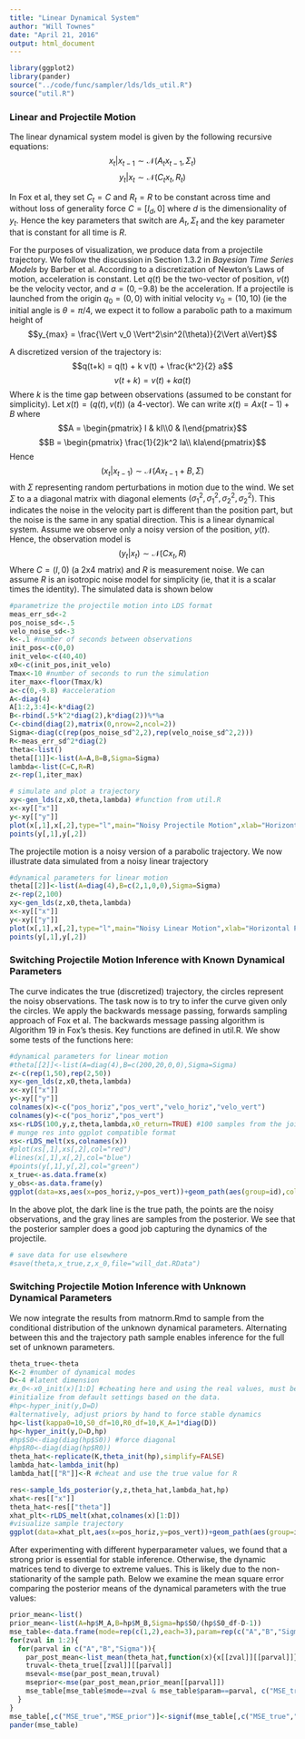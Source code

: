 ```yaml
---
title: "Linear Dynamical System"
author: "Will Townes"
date: "April 21, 2016"
output: html_document
---
```


```r
library(ggplot2)
library(pander)
source("../code/func/sampler/lds/lds_util.R")
source("util.R")
```

### Linear and Projectile Motion

The linear dynamical system model is given by the following recursive equations:
$$x_t|x_{t-1}\sim\mathcal{N}(A_t x_{t-1},\Sigma_t)$$
$$y_t|x_t\sim\mathcal{N}(C_t x_t,R_t)$$

In Fox et al, they set $C_t=C$ and $R_t=R$ to be constant across time and without loss of generality force $C=[I_d,0]$ where $d$ is the dimensionality of $y_t$. Hence the key parameters that switch are $A_t,\Sigma_t$ and the key parameter that is constant for all time is $R$. 

For the purposes of visualization, we produce data from a projectile trajectory. We follow the discussion in Section 1.3.2 in *Bayesian Time Series Models* by Barber et al. According to a discretization of Newton's Laws of motion, acceleration is constant. Let $q(t)$ be the two-vector of position, $v(t)$ be the velocity vector, and $a=(0,-9.8)$ be the acceleration. If a projectile is launched from the origin $q_0=(0,0)$ with initial velocity $v_0=(10,10)$ (ie the initial angle is $\theta=\pi/4$, we expect it to follow a parabolic path to a maximum height of 
$$y_{max} = \frac{\Vert v_0 \Vert^2\sin^2(\theta)}{2\Vert a\Vert}$$

A discretized version of the trajectory is:
$$q(t+k) = q(t) + k v(t) + \frac{k^2}{2} a$$
$$v(t+k) = v(t) + k a(t) $$
Where $k$ is the time gap between observations (assumed to be constant for simplicity).
Let $x(t) = (q(t),v(t))$ (a 4-vector). We can write $x(t) = A x(t-1) + B$ where
$$A = \begin{pmatrix} I & kI\\0 & I\end{pmatrix}$$
$$B = \begin{pmatrix} \frac{1}{2}k^2 Ia\\ kIa\end{pmatrix}$$
Hence
$$(x_t|x_{t-1})\sim\mathcal{N}\left(Ax_{t-1}+B,\Sigma\right)$$
with $\Sigma$ representing random perturbations in motion due to the wind. We set $\Sigma$ to a a diagonal matrix with diagonal elements $(\sigma^2_1,\sigma^2_1,\sigma^2_2,\sigma^2_2)$. This indicates the noise in the velocity part is different than the position part, but the noise is the same in any spatial direction. This is a linear dynamical system. Assume we observe only a noisy version of the position, $y(t)$. Hence, the observation model is
$$(y_t|x_t)\sim\mathcal{N}\left(Cx_t,R\right)$$
Where $C = (I,0)$ (a 2x4 matrix) and $R$ is measurement noise. We can assume $R$ is an isotropic noise model for simplicity (ie, that it is a scalar times the identity). The simulated data is shown below

```r
#parametrize the projectile motion into LDS format
meas_err_sd<-2
pos_noise_sd<-.5
velo_noise_sd<-3
k<-.1 #number of seconds between observations
init_pos<-c(0,0)
init_velo<-c(40,40)
x0<-c(init_pos,init_velo)
Tmax<-10 #number of seconds to run the simulation
iter_max<-floor(Tmax/k)
a<-c(0,-9.8) #acceleration
A<-diag(4)
A[1:2,3:4]<-k*diag(2)
B<-rbind(.5*k^2*diag(2),k*diag(2))%*%a
C<-cbind(diag(2),matrix(0,nrow=2,ncol=2))
Sigma<-diag(c(rep(pos_noise_sd^2,2),rep(velo_noise_sd^2,2)))
R<-meas_err_sd^2*diag(2)
theta<-list()
theta[[1]]<-list(A=A,B=B,Sigma=Sigma)
lambda<-list(C=C,R=R)
z<-rep(1,iter_max)

# simulate and plot a trajectory
xy<-gen_lds(z,x0,theta,lambda) #function from util.R
x<-xy[["x"]]
y<-xy[["y"]]
plot(x[,1],x[,2],type="l",main="Noisy Projectile Motion",xlab="Horizontal Position",ylab="Vertical Position")
points(y[,1],y[,2])
```

The projectile motion is a noisy version of a parabolic trajectory. We now illustrate data simulated from a noisy linear trajectory

```r
#dynamical parameters for linear motion
theta[[2]]<-list(A=diag(4),B=c(2,1,0,0),Sigma=Sigma)
z<-rep(2,100)
xy<-gen_lds(z,x0,theta,lambda)
x<-xy[["x"]]
y<-xy[["y"]]
plot(x[,1],x[,2],type="l",main="Noisy Linear Motion",xlab="Horizontal Position",ylab="Vertical Position")
points(y[,1],y[,2])
```

### Switching Projectile Motion Inference with Known Dynamical Parameters

The curve indicates the true (discretized) trajectory, the circles represent the noisy observations. The task now is to try to infer the curve given only the circles. We apply the backwards message passing, forwards sampling approach of Fox et al. The backwards message passing algorithm is Algorithm 19 in Fox's thesis. Key functions are defined in util.R. We show some tests of the functions here:

```r
#dynamical parameters for linear motion
#theta[[2]]<-list(A=diag(4),B=c(200,20,0,0),Sigma=Sigma)
z<-c(rep(1,50),rep(2,50))
xy<-gen_lds(z,x0,theta,lambda)
x<-xy[["x"]]
y<-xy[["y"]]
colnames(x)<-c("pos_horiz","pos_vert","velo_horiz","velo_vert")
colnames(y)<-c("pos_horiz","pos_vert")
xs<-rLDS(100,y,z,theta,lambda,x0_return=TRUE) #100 samples from the joint posterior
# munge res into ggplot compatible format
xs<-rLDS_melt(xs,colnames(x))
#plot(xs[,1],xs[,2],col="red")
#lines(x[,1],x[,2],col="blue")
#points(y[,1],y[,2],col="green")
x_true<-as.data.frame(x)
y_obs<-as.data.frame(y)
ggplot(data=xs,aes(x=pos_horiz,y=pos_vert))+geom_path(aes(group=id),colour="grey")+geom_path(data=x_true,aes(colour=factor(z)),size=1.2)+geom_point(data=y_obs,size=1.1)+theme_bw()+xlab("Horizontal Position")+ylab("Vertical Position")+ggtitle("Trajectory Sampling with Known Dynamical Parameters")
```

In the above plot, the dark line is the true path, the points are the noisy observations, and the gray lines are samples from the posterior. We see that the posterior sampler does a good job capturing the dynamics of the projectile.

```r
# save data for use elsewhere
#save(theta,x_true,z,x_0,file="will_dat.RData")
```

### Switching Projectile Motion Inference with Unknown Dynamical Parameters

We now integrate the results from matnorm.Rmd to sample from the conditional distribution of the unknown dynamical parameters. Alternating between this and the trajectory path sample enables inference for the full set of unknown parameters.

```r
theta_true<-theta
K<-2 #number of dynamical modes
D<-4 #latent dimension
#x_0<-x0_init(x)[1:D] #cheating here and using the real values, must be a better way?
#initialize from default settings based on the data.
#hp<-hyper_init(y,D=D) 
#alternatively, adjust priors by hand to force stable dynamics
hp<-list(kappa0=10,S0_df=10,R0_df=10,K_A=1*diag(D))
hp<-hyper_init(y,D=D,hp)
#hp$S0<-diag(diag(hp$S0)) #force diagonal
#hp$R0<-diag(diag(hp$R0))
theta_hat<-replicate(K,theta_init(hp),simplify=FALSE)
lambda_hat<-lambda_init(hp)
lambda_hat[["R"]]<-R #cheat and use the true value for R

res<-sample_lds_posterior(y,z,theta_hat,lambda_hat,hp)
xhat<-res[["x"]]
theta_hat<-res[["theta"]]
xhat_plt<-rLDS_melt(xhat,colnames(x)[1:D])
#visualize sample trajectory
ggplot(data=xhat_plt,aes(x=pos_horiz,y=pos_vert))+geom_path(aes(group=id),colour="grey")+geom_path(data=x_true,aes(colour=factor(z)),size=1.2)+geom_point(data=y_obs,size=1.1)+theme_bw()+xlab("Horizontal Position")+ylab("Vertical Position")+ggtitle("Trajectory Sampling with Unknown Dynamical Parameters")
```

After experimenting with different hyperparameter values, we found that a strong prior is essential for stable inference. Otherwise, the dynamic matrices tend to diverge to extreme values. This is likely due to the non-stationarity of the sample path. Below we examine the mean square error comparing the posterior means of the dynamical parameters with the true values:

```r
prior_mean<-list()
prior_mean<-list(A=hp$M_A,B=hp$M_B,Sigma=hp$S0/(hp$S0_df-D-1))
mse_table<-data.frame(mode=rep(c(1,2),each=3),param=rep(c("A","B","Sigma"),2),MSE_true=NA,MSE_prior=NA)
for(zval in 1:2){
  for(parval in c("A","B","Sigma")){
    par_post_mean<-list_mean(theta_hat,function(x){x[[zval]][[parval]]})
    truval<-theta_true[[zval]][[parval]]
    mseval<-mse(par_post_mean,truval)
    mseprior<-mse(par_post_mean,prior_mean[[parval]])
    mse_table[mse_table$mode==zval & mse_table$param==parval, c("MSE_true", "MSE_prior")] <- c(mseval,mseprior)
  }
}
mse_table[,c("MSE_true","MSE_prior")]<-signif(mse_table[,c("MSE_true","MSE_prior")],3)
pander(mse_table)
```